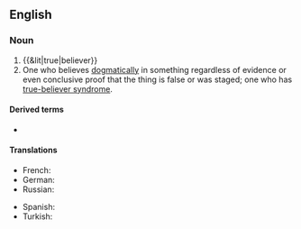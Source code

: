 ==English==

===Noun===
{{en-noun}}

# {{&lit|true|believer}}
# One who believes [[dogmatic]]ally in something regardless of evidence or even conclusive proof that the thing is false or was staged; one who has [[true-believer syndrome]].

====Derived terms====
* {{l|en|true-believer syndrome}}

====Translations====
{{trans-top|one who believes in something dogmatically even if it is proven false; a sufferer of true-believer syndrome}}
* French: {{t|fr|vrai croyant|m}}
* German: {{t-check|de|[[wahr]]er [[Gläubiger]]|m}}
* Russian: {{t-check|ru|правове́рный}}
{{trans-mid}}
* Spanish: {{t|es|creyente verdadero|m}}
* Turkish: {{t-check|tr|gerçek iman sahibi kimse}}
{{trans-bottom}}